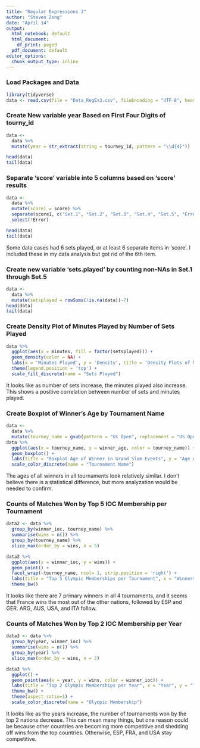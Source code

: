```yaml
---
title: "Regular Expressions 3"
author: "Steven Zeng"
date: "April 14"
output:
  html_notebook: default
  html_document:
    df_print: paged
  pdf_document: default
editor_options:
  chunk_output_type: inline
---
```


### Load Packages and Data
```r
library(tidyverse)
data <- read.csv(file = "Data_RegEx3.csv", fileEncoding = "UTF-8", header = T)
```

### Create New variable year Based on First Four Digits of tourny_id

```r
data <-
  data %>%
  mutate(year = str_extract(string = tourney_id, pattern = "\\d{4}"))

head(data)
tail(data)
```
### Separate 'score' variable into 5 columns based on 'score' results

```r
data <-
  data %>%
  mutate(score1 = score) %>%
  separate(score1, c("Set.1", "Set.2", "Set.3", "Set.4", "Set.5", "Error"), sep = "[\\s]") %>%
  select(!Error)

head(data)
tail(data)
```


Some data cases had 6 sets played, or at least 6 separate items in 'score'. I included these in my data analysis but got rid of the 6th item.

### Create new variable 'sets.played' by counting non-NAs in Set.1 through Set.5

```r
data <-
  data %>%
  mutate(setsplayed = rowSums(!is.na(data))-7)
head(data)
tail(data)
```
### Create Density Plot of Minutes Played by Number of Sets Played
```r
data %>%
  ggplot(aes(x = minutes, fill = factor(setsplayed))) +
  geom_density(color = NA) +
  labs(x = 'Minutes Played', y = 'Density', title = 'Density Plots of Minutes Played Per Number of Sets Played') +
  theme(legend.position = 'top') +
  scale_fill_discrete(name = "Sets Played")
```

It looks like as number of sets increase, the minutes played also increase. This shows a positive correlation between number of sets and minutes played.

### Create Boxplot of Winner’s Age by Tournament Name

```r
data <-
  data %>%
  mutate(tourney_name = gsub(pattern = "Us Open", replacement = "US Open",tourney_name))
data %>%
  ggplot(aes(x = tourney_name, y = winner_age, color = tourney_name)) +
  geom_boxplot() +
  labs(title = "Boxplot Age of Winner in Grand Slam Events", y = "Age of Winner", x = "Tournament Name") +
  scale_color_discrete(name = "Tournament Name")

```

The ages of all winners in all tournaments look relatively similar. I don't believe there is a statistical difference, but more analyzation would be needed to confirm.

### Counts of Matches Won by Top 5 IOC Membership per Tournament

```r
data2 <- data %>%
  group_by(winner_ioc, tourney_name) %>%
  summarise(wins = n()) %>%
  group_by(tourney_name) %>%
  slice_max(order_by = wins, n = 5)

data2 %>%
  ggplot(aes(x = winner_ioc, y = wins)) +
  geom_point() +
  facet_wrap(~tourney_name, ncol= 1, strip.position = 'right') +
  labs(title = "Top 5 Olympic Memberships per Tournament", x = "Winners Olympic Membership", y = "Tournaments Won") +
  theme_bw()
```

It looks like there are 7 primary winners in all 4 tournaments, and it seems that France wins the most out of the other nations, followed by ESP and GER. ARG, AUS, USA, and ITA follow.

### Counts of Matches Won by Top 2 IOC Membership per Year

```r
data3 <- data %>%
  group_by(year, winner_ioc) %>%
  summarise(wins = n()) %>%
  group_by(year) %>%
  slice_max(order_by = wins, n = 2)

data3 %>%
  ggplot() +
  geom_point(aes(x = year, y = wins, color = winner_ioc)) +
  labs(title = "Top 2 Olympic Memberships per Year", x = "Year", y = "Tournaments Won") +
  theme_bw() +
  theme(aspect.ratio=1) +
  scale_color_discrete(name = "Olympic Membership")
```

It looks like as the years increase, the number of tournaments won by the top 2 nations decrease. This can mean many things, but one reason could be because other countries are becoming more competitive and shedding off wins from the top countries. Otherwise, ESP, FRA, and USA stay competitive.


